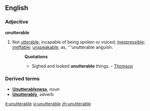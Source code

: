 ==English==

===Adjective===
'''unutterable'''

#Not [[utterable]]; incapable of being spoken or voiced; [[inexpressible]]; [[ineffable]]; [[unspeakable]]; as, '''unutterable anguish.
#:'''Quotations'''
#:*Sighed and looked '''unutterable''' things. -  [[Thomson]]
===Derived terms===
*'''[[Unutterableness]]''', noun
*'''[[Unutterably]]''', adverb

[[it:unutterable]]
[[vi:unutterable]]
[[zh:unutterable]]
